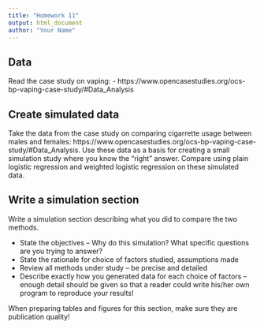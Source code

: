 ```yaml
---
title: "Homework 11"
output: html_document
author: "Your Name"
---
```



## Data

Read the case study on vaping: 
  - https://www.opencasestudies.org/ocs-bp-vaping-case-study/#Data_Analysis
  
## Create simulated data

Take the data from the case study on comparing cigarrette usage between males and females: https://www.opencasestudies.org/ocs-bp-vaping-case-study/#Data_Analysis. 
Use these data as a basis for creating a small simulation study where you know the "right" answer. Compare using plain logistic regression and weighted
logistic regression on these simulated data. 

## Write a simulation section

Write a simulation section describing what you did to compare the two methods. 

- State the objectives – Why do this simulation? What specific questions are you trying to answer?
- State the rationale for choice of factors studied, assumptions made
- Review all methods under study – be precise and detailed
- Describe exactly how you generated data for each choice of factors – enough detail should be given so that a reader could write his/her own program to reproduce your results!

When preparing tables and figures for this section, make sure they are publication quality!
